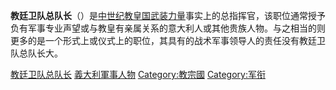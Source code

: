 '''教廷卫队总队长'''（{{lang-it|Capitano generale della Chiesa}}）是[[中世纪|中世纪]][[教皇国|教皇国]][[教皇国武装力量|武装力量]]事实上的总指挥官，该职位通常授予负有军事专业声望或与教皇有亲属关系的意大利人或其他贵族人物。与之相当的{{le|教廷卫队旗手|Gonfalonier of the Church}}则更多的是一个形式上或仪式上的职位，其具有的战术军事领导人的责任没有教廷卫队总队长大。

[[Category:教廷卫队总队长|]]
[[Category:義大利軍事人物|]]
[[Category:教宗國|Category:教宗國]]
[[Category:军衔|Category:军衔]]